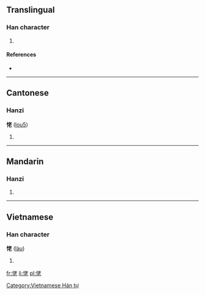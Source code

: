 ==Translingual==

===Han character===
{{Han char|rn=61|rad=心|as=06|sn=9|four=9401<sub>1</sub>|canj=心十大心 (PJKP)}}

# {{defn|Han|sort=心06}}

====References====
* {{Han ref|kx=0383.240|dkj=10526|dj=0714.030|hdz=42294.020|uh=6045|ud=24645|bh=CEC4|bd=52932}}

----

==Cantonese==

===Hanzi===
'''恅''' ([[lou5]])

# {{defn|Cantonese}}

----

==Mandarin==

===Hanzi===
{{cmn-hanzi|pin=[[lǎo]] ([[lao3]])|wg=lao<sup>3</sup>}}

# {{defn|Mandarin|sort=心06}}

----

==Vietnamese==

===Han character===
'''恅''' ([[làu]])

# {{defn|Vietnamese}}

[[Category:Vietnamese Hán tự]]

[[fr:恅]]
[[li:恅]]
[[pl:恅]]